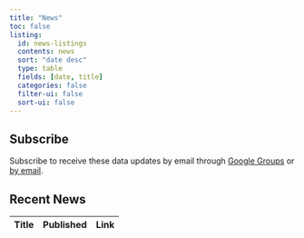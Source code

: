 ```yaml
---
title: "News"
toc: false
listing:
  id: news-listings
  contents: news
  sort: "date desc"
  type: table
  fields: [date, title]
  categories: false
  filter-ui: false
  sort-ui: false
---
```


<link rel="stylesheet"
      href="https://cdn.datatables.net/2.3.2/css/jquery.dataTables.min.css">
<script src="https://code.jquery.com/jquery-3.7.0.min.js"></script>
<script src="https://cdn.datatables.net/2.3.2/js/jquery.dataTables.min.js"></script>

::: {#news-listings}
:::

::: {.callout-note}
## Subscribe

Subscribe to receive these data updates by email through [Google Groups](https://groups.google.com/a/law.berkeley.edu/g/deportation_data_updates/about) or [by email](mailto:deportation_data_updates+subscribe@lists.berkeley.edu).

:::

## Recent News

<table id="rss-table" class="display" style="width:100%">
  <thead>
    <tr>
      <th>Title</th>
      <th>Published</th>
      <th>Link</th>
    </tr>
  </thead>
</table>

<script>
$(document).ready(function () {
  fetch("/news_feed.json")
    .then(res => res.json())
    .then(data => {
      $('#rss-table').DataTable({
        data: data,
        columns: [
          { data: 'title' },
          { 
            data: 'published',
            render: function(data) {
              return new Date(data).toLocaleString();
            }
          },
          { 
            data: 'link',
            render: function(data) {
              return `<a href="${data}" target="_blank">View</a>`;
            }
          }
        ],
        order: [[1, 'desc']],
        pageLength: 10
      });
    });
});
</script>